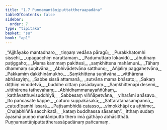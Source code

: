 ```yaml
---
title: "1.7 Puṇṇamantāṇiputtattheraapadāna"
tableOfContents: false
sidebar:
  order: 7
type: "tipitaka"
basket: "su"
book: "ap1"
---
```



<DynamicBreadcrumb />

<Division number="434" book="ap1" bookNo="20" page="39">

<Paragraph number="449" type="verses" book="ap1">
_“Ajjhāyako mantadharo,_  
_tiṇṇaṃ vedāna pāragū;_  
_Purakkhatomhi sissehi,_  
_upagacchiṃ naruttamaṃ._  

</Paragraph>

</Division>
<Division number="435" book="ap1" bookNo="20" page="39">

<Paragraph number="450" type="verses" book="ap1">
_Padumuttaro lokavidū,_  
_āhutīnaṃ paṭiggaho;_  
_Mama kammaṃ pakittesi,_  
_saṃkhittena mahāmuni._  

</Paragraph>

</Division>
<Division number="436" book="ap1" bookNo="20" page="40">

<Paragraph number="451" type="verses" book="ap1">
_Tāhaṃ dhammaṃ suṇitvāna,_  
_Abhivādetvāna satthuno;_  
_Añjaliṃ paggahetvāna,_  
_Pakkamiṃ dakkhiṇāmukho._  

</Paragraph>

</Division>
<Division number="437" book="ap1" bookNo="20" page="40">

<Paragraph number="452" type="verses" book="ap1">
_Saṃkhittena suṇitvāna,_  
_vitthārena abhāsayiṃ;_  
_Sabbe sissā attamanā,_  
_sutvāna mama bhāsato;_  
_Sakaṃ diṭṭhiṃ vinodetvā,_  
_buddhe cittaṃ pasādayuṃ._  

</Paragraph>

</Division>
<Division number="438" book="ap1" bookNo="20" page="40">

<Paragraph number="453" type="verses" book="ap1">
_Saṃkhittenapi desemi,_  
_vitthārena tathevahaṃ;_  
_Abhidhammanayaññūhaṃ,_  
_kathāvatthuvisuddhiyā;_  
_Sabbesaṃ viññāpetvāna,_  
_viharāmi anāsavo._  

</Paragraph>

</Division>
<Division number="439" book="ap1" bookNo="20" page="40">

<Paragraph number="454" type="verses" book="ap1">
_Ito pañcasate kappe,_  
_caturo suppakāsakā;_  
_Sattaratanasampannā,_  
_catudīpamhi issarā._  

</Paragraph>

</Division>
<Division number="440" book="ap1" bookNo="20" page="40">

<Paragraph number="455" type="verses" book="ap1">
_Paṭisambhidā catasso,_  
_vimokkhāpi ca aṭṭhime;_  
_Chaḷabhiññā sacchikatā,_  
_kataṃ buddhassa sāsanaṃ”._  

</Paragraph>

<Paragraph number="456" book="ap1">
Itthaṃ sudaṃ āyasmā puṇṇo mantāṇiputto thero imā gāthāyo abhāsitthāti.

</Paragraph>
</Division>

<Paragraph number="457" type="center" book="ap1">
Puṇṇamantāṇiputtattherassāpadānaṃ pañcamaṃ.
</Paragraph>
